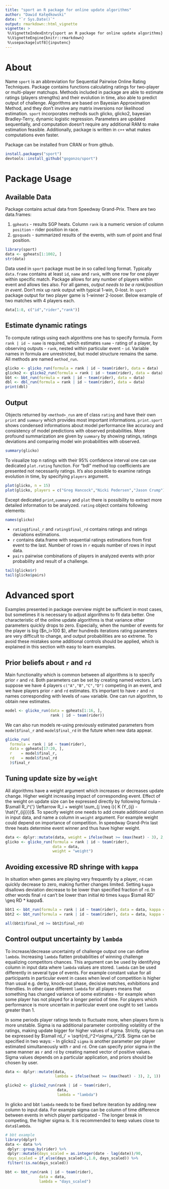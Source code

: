 ```yaml
---
title: "sport an R package for online update algorithms"
author: "Dawid Kałędkowski"
date: "`r Sys.Date()`"
output: rmarkdown::html_vignette
vignette: >
 %\VignetteIndexEntry{sport an R package for online update algorithms}
 %\VignetteEngine{knitr::rmarkdown}
 %\usepackage[utf8]{inputenc}
---
```


# About
Name `sport` is an abbreviation for Sequential Pairwise Online Rating Techniques.
Package contains functions calculating ratings for two-player or multi-player
matchups. Methods included in package are able to estimate ratings 
(players strengths) and their evolution in time, also able to predict output of
challenge. Algorithms are based on Bayesian Approximation Method, and they don't
involve any matrix inversions nor likelihood estimation. `sport` incorporates
methods such glicko, glicko2, bayesian Bradley-Terry, dynamic logistic 
regression. Parameters are updated sequentially, and computation doesn't require
any additional RAM to make estimation feasible. Additionally, package is written
in `c++` what makes computations even faster.

Package can be installed from CRAN or from github.

```r
install.packages("sport")
devtools::install_github("gogonzo/sport")
```


# Package Usage

## Available Data
Package contains actual data from Speedway Grand-Prix. There are two data.frames: 

1. `gpheats` - results SGP heats. Column `rank` is a numeric version of column 
`position` - rider position in race.
2. `gpsquads` - summarized results of the events, with sum of point and final 
position.

```r
library(sport)
data <- gpheats[1:1002, ]
str(data)
```

Data used in `sport` package must be in so called long format. Typically 
`data.frame` contains at least `id`, `name` and `rank`, with one row for one 
player within specific match. Package allows for any number of players within 
event and allows ties also. For all games, *output needs to be a rank/position in event*. 
Don't mix up rank output with typical 1-win, 0-lost. In `sport` package output 
for two player game is 1-winner 2-looser. Below example of two matches with 4 
players each.

```r
data[1:8, c("id","rider","rank")]
```

## Estimate dynamic ratings

To compute ratings using each algorithms one has to specify formula. Form 
`rank | id ~ name` is required, which estimates `name` - rating of a player, by 
observing outputs - `rank`, nested within particular event - `id`. Variable 
names in formula are unrestricted, but model structure remains the same. All 
methods are named `method_run`.

```r
glicko <- glicko_run(formula = rank | id ~ team(rider), data = data)
glicko2 <- glicko2_run(formula = rank | id ~ team(rider), data = data)
bbt <- bbt_run(formula = rank | id ~ team(rider), data = data)
dbl <- dbl_run(formula = rank | id ~ team(rider), data = data)
print(dbl)
```

## Output

Objects returned by `<method>_run` are of class `rating` and have their own 
`print` and `summary` which provides most important informations. `print.sport` 
shows  condensed informations about model performance like accuracy and 
consistency of model predictions with observed probabilities. More profound 
summarization are  given by `summary` by showing ratings, ratings deviations and 
comparing model win probabilities with observed.

```r
summary(glicko)
```

To visualize top n ratings with their 95% confidence interval one can use 
dedicated `plot.rating` function. For "bdl" method top coefficients are 
presented not necessarily ratings. It's also possible to examine ratings 
evolution in time, by specifying `players` argument.

```r
plot(glicko, n = 15)
plot(glicko, players = c("Greg Hancock","Nicki Pedersen","Jason Crump"))
```

Except dedicated `print`,`summary` and `plot` there is possibility to extract 
more detailed information to be analyzed. `rating` object contains following 
elements:

```r
names(glicko)
```

* `rating$final_r` and `rating$final_rd` contains ratings and ratings deviations 
estimations.
* `r` contains data.frame with sequential ratings estimations from first event 
to the last. Number of rows in `r` equals number of rows in input data.
* `pairs` pairwise combinations of players in analyzed events with prior 
probability and result of a challenge. 

```r
tail(glicko$r)
tail(glicko$pairs)
```

# Advanced sport
Examples presented in package overview might be sufficient in most cases, but 
sometimes it is necessary to adjust algorithms to fit data better. One 
characteristic of the online update algorithms is that variance other parameters 
quickly drops to zero. Especially, when the number of events for the player is
big ($\small n_i>100 $), after hundreds iterations rating parameters are very
difficult to change, and output probabilities are so extreme. To avoid these 
mistakes some additional controls should be applied, which is explained in this 
section with easy to learn examples.

## Prior beliefs about `r` and `rd`
Main functionality which is common between all algorithms is to specify prior `r`
and `rd`. Both parameters can be set by creating named vectors. Let's suppose we
have 4 players `c("A","B","C","D")` competing in an event, and we have players 
prior `r` and `rd` estimates. It's important to have `r` and `rd` names 
corresponding with levels of `name` variable. One can run algorithm, to obtain 
new estimates.

```r
model <- glicko_run(data = gpheats[1:16, ], 
                    rank | id ~ team(rider))
```

We can also run models re-using previously estimated parameters from `model$final_r` 
and `model$final_rd` in the future when new data appear.

```r
glicko_run(
  formula = rank | id ~ team(rider), 
  data = gpheats[17:20, ], 
  r    = model$final_r, 
  rd   = model$final_rd
  )$final_r
```

## Tuning update size by `weight`

All algorithms have a weight argument which increases or decreases update change. 
Higher weight increasing impact of corresponding event. Effect of the weight on 
update size can be expressed directly by following formula - 
$\small R_i^{'} \leftarrow R_i + weight \sum_{j \neq i}{ K (Y_{ij} - \hat{Y_{ij}}})$. 
To specify weight one needs to add create additional column in input data, and
name a column in `weight` argument. For example weight could depend on
importance of competition. In speedway Grand-Prix last three heats determine 
event winner and thus have higher weight.

```r
data <- dplyr::mutate(data, weight = ifelse(heat >= (max(heat) - 3), 2, 1))
glicko <- glicko_run(formula = rank | id ~ team(rider), 
                     data = data, 
                     weight = "weight")
```

## Avoiding excessive RD shringe with `kappa`

In situation when games are playing very frequently by a player, `rd` can 
quickly decrease to zero, making further changes limited. Setting `kappa` 
disallows deviation decrease to be lower than specified fraction of `rd`. In 
other words final `rd` can't be lower than initial `RD` times 
`kappa` $\small RD' \geq RD * kappa$.

```r
bbt1 <- bbt_run(formula = rank | id ~ team(rider), data = data, kappa = 0.9)
bbt2 <- bbt_run(formula = rank | id ~ team(rider), data = data, kappa = 0.5)

all(bbt1$final_rd >= bbt2$final_rd)
```

## Control output uncertainty by `lambda`

To increase/decrease uncertainty of challenge output one can define `lambda`. 
Increasing `lambda` flatten probabilities of winning challenge equalizing 
competitors chances. This argument can be used by identifying column in input 
data where `lambda` values are stored. `lambda` can be used differently in 
several type of events. For example constant value for all participants in 
particular event in cases when level of competition is higher than usual 
e.g. derby, knock-out phase, decisive matches, exhibitions and friendlies. In 
other case different `lambda` for all players means that something has changed 
variance of some estimates - for example when some player has not played for a 
longer period of time. For players which performance is more uncertain in
particular event one ought to set `lambda` greater than 1.

In some periods player ratings tends to fluctuate more, when players form is 
more unstable. Sigma is na additional parameter controlling volatility of the
ratings, making update bigger for higher values of sigma. Strictly, sigma can be
expressed by $\small rd_i' = \sqrt{rd_i^2+\sigma_i^2}$. Sigma can be specified 
in two ways:
- In glicko2 `sigma` is another parameter per player estimated simultaneously 
with `r` and `rd`. One can specify prior sigma in the same manner as `r` and `rd`
by creating named vector of positive values. Sigma values depends on a 
particular application, and priors should be chosen by user.

```r
data <- dplyr::mutate(data, 
                      lambda = ifelse(heat >= (max(heat) - 3), 2, 1))

glicko2 <- glicko2_run(rank | id ~ team(rider), 
                       data, 
                       lambda = "lambda")
```

In glicko and bbt `lambda` needs to be fixed before iteration by adding new 
column to input data. For example sigma can be column of time difference between
events in which player participated - The longer break in competing, the higher 
sigma is. It is recommended to keep values close to `data$lambda`.

```r
# bbt example
library(dplyr)
data <- data %>%
 dplyr::group_by(rider) %>%
 dplyr::mutate(days_scaled = as.integer(date - lag(date))/90,
 days_scaled = if_else(days_scaled>1,1.0, days_scaled)) %>%
 filter(!is.na(days_scaled))

bbt <- bbt_run(rank | id ~ team(rider),
               data = data, 
               lambda = "days_scaled")
```